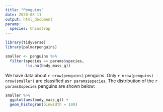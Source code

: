 ```yaml
---
title: "Penguins"
date: 2020-08-11
output: html_document
params:
  species: Chinstrap
---
```



```r
library(tidyverse)
library(palmerpenguins)

smaller <- penguins %>% 
  filter(species == params$species, 
         !is.na(body_mass_g))
```

We have data about `r nrow(penguins)` penguins. Only `r nrow(penguins) - nrow(smaller)` are classified as`r params$species`. 
The distribution of the `r params$species` penguins are shown below:

```r
smaller %>% 
  ggplot(aes(body_mass_g)) + 
  geom_histogram(binwidth = 100)
```
